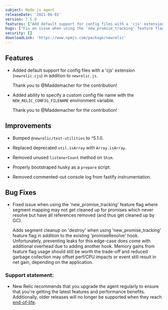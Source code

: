 ```yaml
---
subject: Node.js agent
releaseDate: '2021-06-01'
version: 7.5.0
features: ["Add default support for config files with a 'cjs' extension (`newrelic.cjs`) in addition to `newrelic.js`.","Add the ability to specify a custom config file name with the `NEW_RELIC_CONFIG_FILENAME` environment variable."]
bugs: ["Fix an issue when using the 'new_promise_tracking' feature flag where segment mapping may not get cleaned up."]
security: []
downloadLink: 'https://www.npmjs.com/package/newrelic'
---
```


## Features

* Added default support for config files with a 'cjs' extension (`newrelic.cjs`) in addition to `newrelic.js`.

  Thank you to @Maddemacher for the contribution!

* Added ability to specify a custom config file name with the `NEW_RELIC_CONFIG_FILENAME` environment variable.

  Thank you to @Maddemacher for the contribution!

## Improvements

* Bumped `@newrelic/test-utilities` to ^5.1.0.

* Replaced deprecated `util.isArray` with `Array.isArray`.

* Removed unused `listenerCount` method on `Shim`.

* Properly bootstraped husky as a `prepare` script.

* Removed commented-out console log from fastify instrumentation.

## Bug Fixes

* Fixed issue when using the 'new_promise_tracking' feature flag where segment mapping may not get cleaned up for promises which never resolve but have all references removed (and thus get cleaned up by GC).

  Adds segment cleanup on 'destroy' when using 'new_promise_tracking' feature flag in addition to the existing 'promiseResolve' hook. Unfortunately, preventing leaks for this edge-case does come with additional overhead due to adding another hook. Memory gains from feature flag usage should still be worth the trade-off and reduced garbage collection may offset perf/CPU impacts or event still result in net gain, depending on the application.

### Support statement:

* New Relic recommends that you upgrade the agent regularly to ensure that you're getting the latest features and performance benefits. Additionally, older releases will no longer be supported when they reach [end-of-life](/docs/using-new-relic/cross-product-functions/install-configure/notification-changes-new-relic-saas-features-distributed-software).
